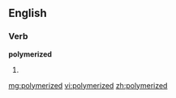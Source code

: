 ==English==
===Verb===
'''polymerized'''
# {{past of|[[polymerize]]}}

[[mg:polymerized]]
[[vi:polymerized]]
[[zh:polymerized]]